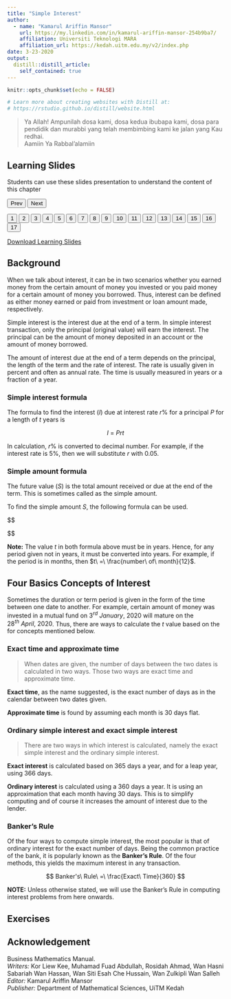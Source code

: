 ```yaml
---
title: "Simple Interest"
author: 
  - name: "Kamarul Ariffin Mansor"
    url: https://my.linkedin.com/in/kamarul-ariffin-mansor-254b9ba7/
    affiliation: Universiti Teknologi MARA
    affiliation_url: https://kedah.uitm.edu.my/v2/index.php
date: 3-23-2020
output: 
  distill::distill_article:
    self_contained: true
---
```



```r
knitr::opts_chunk$set(echo = FALSE)

# Learn more about creating websites with Distill at:
# https://rstudio.github.io/distill/website.html

```

> Ya Allah! Ampunilah dosa kami, dosa kedua ibubapa kami, dosa para pendidik dan murabbi yang telah membimbing kami ke jalan yang Kau redhai.  
Aamiin Ya Rabbal'alamiin  

<html>
<title>W3.CSS</title>
<meta name="viewport" content="width=device-width, initial-scale=1">
<link rel="stylesheet" href="https://www.w3schools.com/w3css/4/w3.css">
<style>
  .mySlides {display:none}
</style>
<body>
  
<div class="w3-container">
  <h2>Learning Slides</h2>
  <p>Students can use these slides presentation to understand the content of this chapter</p>
</div>
<div class="w3-content" style="max-width:800px">
  <img class="mySlides" src="images\Simple Interest\Slide1.png" style="width:100%">
  <img class="mySlides" src="images\Simple Interest\Slide2.png" style="width:100%">
  <img class="mySlides" src="images\Simple Interest\Slide3.png" style="width:100%">
  <img class="mySlides" src="images\Simple Interest\Slide4.png" style="width:100%">
  <img class="mySlides" src="images\Simple Interest\Slide5.png" style="width:100%">
  <img class="mySlides" src="images\Simple Interest\Slide6.png" style="width:100%">
  <img class="mySlides" src="images\Simple Interest\Slide7.png" style="width:100%">
  <img class="mySlides" src="images\Simple Interest\Slide8.png" style="width:100%">
  <img class="mySlides" src="images\Simple Interest\Slide9.png" style="width:100%">
  <img class="mySlides" src="images\Simple Interest\Slide10.png" style="width:100%">
  <img class="mySlides" src="images\Simple Interest\Slide11.png" style="width:100%">
  <img class="mySlides" src="images\Simple Interest\Slide12.png" style="width:100%">
  <img class="mySlides" src="images\Simple Interest\Slide13.png" style="width:100%">
  <img class="mySlides" src="images\Simple Interest\Slide14.png" style="width:100%">
  <img class="mySlides" src="images\Simple Interest\Slide15.png" style="width:100%">
  <img class="mySlides" src="images\Simple Interest\Slide16.png" style="width:100%">
  <img class="mySlides" src="images\Simple Interest\Slide17.png" style="width:100%">
</div>
<div class="w3-center">
  <button class="w3-button w3-light-grey" onclick="plusDivs(-1)">Prev</button>
  <button class="w3-button w3-light-grey" onclick="plusDivs(1)">Next</button>
</div>
<div class="w3-center">
  <button class="w3-button demo" onclick="currentDiv(1)">1</button> 
  <button class="w3-button demo" onclick="currentDiv(2)">2</button> 
  <button class="w3-button demo" onclick="currentDiv(3)">3</button>
  <button class="w3-button demo" onclick="currentDiv(4)">4</button>
  <button class="w3-button demo" onclick="currentDiv(5)">5</button> 
  <button class="w3-button demo" onclick="currentDiv(6)">6</button> 
  <button class="w3-button demo" onclick="currentDiv(7)">7</button>
  <button class="w3-button demo" onclick="currentDiv(8)">8</button>
  <button class="w3-button demo" onclick="currentDiv(9)">9</button> 
  <button class="w3-button demo" onclick="currentDiv(10)">10</button> 
  <button class="w3-button demo" onclick="currentDiv(11)">11</button>
  <button class="w3-button demo" onclick="currentDiv(12)">12</button>
  <button class="w3-button demo" onclick="currentDiv(13)">13</button> 
  <button class="w3-button demo" onclick="currentDiv(14)">14</button> 
  <button class="w3-button demo" onclick="currentDiv(15)">15</button>
  <button class="w3-button demo" onclick="currentDiv(16)">16</button> 
  <button class="w3-button demo" onclick="currentDiv(17)">17</button>
</div>
  
<script>
var slideIndex = 1;
showDivs(slideIndex);

function plusDivs(n) {
  showDivs(slideIndex += n);
}

function currentDiv(n) {
  showDivs(slideIndex = n);
}

function showDivs(n) {
  var i;
  var x = document.getElementsByClassName("mySlides");
  var dots = document.getElementsByClassName("demo");
  if (n > x.length) {slideIndex = 1}    
  if (n < 1) {slideIndex = x.length}
  for (i = 0; i < x.length; i++) {
    x[i].style.display = "none";  
  }
  for (i = 0; i < dots.length; i++) {
    dots[i].className = dots[i].className.replace(" w3-red", "");
  }
  x[slideIndex-1].style.display = "block";  
  dots[slideIndex-1].className += " w3-red";
}
</script>
  
</body>
</html>

<aside>  
[Download Learning Slides](files/slides/simple.pdf)
</aside>  
 
## Background  
When we talk about interest, it can be in two scenarios whether you earned money from the certain amount of money you invested or you paid money for a certain amount of money you borrowed. Thus, interest can be defined as either money earned or paid from investment or loan amount made, respectively.  

Simple interest is the interest due at the end of a term. In simple interest transaction, only the principal (original value) will earn the interest. The principal can be the amount of money deposited in an account or the amount of money borrowed.  

The amount of interest due at the end of a term depends on the principal, the length of the term and the rate of interest. The rate is usually given in percent and often as annual rate. The time is usually measured in years or a fraction of a year.  

### Simple interest formula  

The formula to find the interest $(I)$ due at interest rate $r\%$ for a principal $P$ for a length of $t$ years is  

$$
I\ =\ Prt
$$  

In calculation, $r\%$ is converted to decimal number. For example, if the interest rate is 5%, then we will substitute $r$ with $0.05$.   

### Simple amount formula  
The future value $(S)$ is the total amount received or due at the end of the term. This is sometimes called as the simple amount.  

To find the simple amount $S$, the following formula can be used.  

$$  
\begin{aligned}
S\ &=\ P\ +\ I \\
&=\ P\ +\ Prt \\

Thus,\ \\
S\ &=\ P(1\ +\ rt)
\end{aligned}
$$  


**Note:** The value $t$ in both formula above must be in years. Hence, for any period given not in years, it must be converted into years. For example, if the period is in months, then $t\ =\ \frac{number\ of\ month}{12}$.  

## Four Basics Concepts of Interest  

Sometimes the duration or term period is given in the form of the time between one date to another. For example, certain amount of money was invested in a mutual fund on $3^{rd}\ January,\ 2020$ will mature on the $28^{th}\ April,\ 2020$. Thus, there are ways to calculate the $t$ value based on the for concepts mentioned below.  

### Exact time and approximate time  

> When dates are given, the number of days between the two dates is calculated in two ways. Those two ways are exact time and approximate time.  

**Exact time**, as the name suggested, is the exact number of days as in the calendar between two dates given.  

**Approximate time** is found by assuming each month is 30 days flat.  

### Ordinary simple interest and exact simple interest  

> There are two ways in which interest is calculated, namely the exact simple interest and the ordinary simple interest.  

**Exact interest** is calculated based on 365 days a year, and for a leap year, using 366 days.  

**Ordinary interest** is calculated using a 360 days a year. It is using an approximation that each month having 30 days. This is to simplify computing and of course it increases the amount of interest due to the lender.  

### Banker’s Rule  

Of the four ways to compute simple interest, the most popular is that of ordinary interest for the exact number of days. Being the common practice of the bank, it is popularly known as the **Banker’s Rule**. Of the four methods, this yields the maximum interest in any transaction.  

$$
Banker's\ Rule\ =\ \frac{Exact\ Time}{360}
$$  

**NOTE:** Unless otherwise stated, we will use the Banker’s Rule in computing interest problems from here onwards.  

## Exercises  


## Acknowledgement {.appendix}  
Business Mathematics Manual.  
*Writers:* Kor Liew Kee, Muhamad Fuad Abdullah, Rosidah Ahmad, Wan Hasni Sabariah Wan Hassan, Wan Siti Esah Che Hussain, Wan Zulkipli Wan Salleh  
*Editor:* Kamarul Ariffin Mansor  
*Publisher:* Department of Mathematical Sciences, UiTM Kedah  



